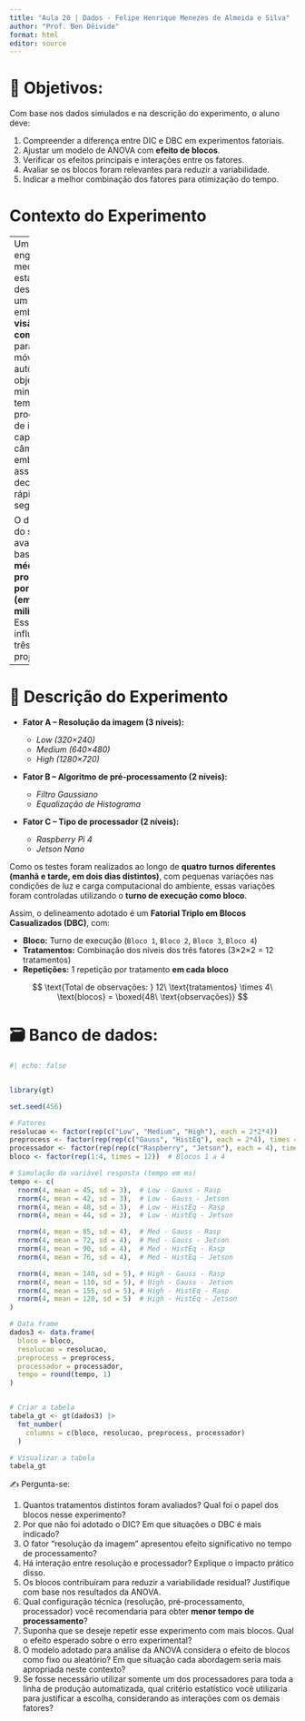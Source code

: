 ```yaml
---
title: "Aula 20 | Dados - Felipe Henrique Menezes de Almeida e Silva"
author: "Prof. Ben Dêivide"
format: html
editor: source
---
```


# 🎯 **Objetivos:**

Com base nos dados simulados e na descrição do experimento, o aluno deve:

1. Compreender a diferença entre DIC e DBC em experimentos fatoriais.
2. Ajustar um modelo de ANOVA com **efeito de blocos**.
3. Verificar os efeitos principais e interações entre os fatores.
4. Avaliar se os blocos foram relevantes para reduzir a variabilidade.
5. Indicar a melhor combinação dos fatores para otimização do tempo.



# Contexto do Experimento

----
Uma equipe de engenheiros mecatrônicos está desenvolvendo um sistema embarcado de **visão computacional** para robôs móveis autônomos. O objetivo é minimizar o tempo de processamento de imagens capturadas por câmeras embarcadas, assegurando decisões rápidas e seguras.

O desempenho do sistema é avaliado com base no **tempo médio de processamento por imagem (em milissegundos)**. Esse tempo é influenciado por três fatores de projeto:



----

# 🧪 **Descrição do Experimento**

* **Fator A – Resolução da imagem (3 níveis):**

  * *Low (320×240)*
  * *Medium (640×480)*
  * *High (1280×720)*

* **Fator B – Algoritmo de pré-processamento (2 níveis):**

  * *Filtro Gaussiano*
  * *Equalização de Histograma*

* **Fator C – Tipo de processador (2 níveis):**

  * *Raspberry Pi 4*
  * *Jetson Nano*

Como os testes foram realizados ao longo de **quatro turnos diferentes (manhã e tarde, em dois dias distintos)**, com pequenas variações nas condições de luz e carga computacional do ambiente, essas variações foram controladas utilizando o **turno de execução como bloco**.

Assim, o delineamento adotado é um **Fatorial Triplo em Blocos Casualizados (DBC)**, com:

* **Bloco:** Turno de execução (`Bloco 1`, `Bloco 2`, `Bloco 3`, `Bloco 4`)
* **Tratamentos:** Combinação dos níveis dos três fatores (3×2×2 = 12 tratamentos)
* **Repetições:** 1 repetição por tratamento **em cada bloco**

$$
\text{Total de observações: } 12\ \text{tratamentos} \times 4\ \text{blocos} = \boxed{48\ \text{observações}}
$$

#  🗃 Banco de dados:

```r
#| echo: false


library(gt)

set.seed(456)

# Fatores
resolucao <- factor(rep(c("Low", "Medium", "High"), each = 2*2*4))
preprocess <- factor(rep(rep(c("Gauss", "HistEq"), each = 2*4), times = 3))
processador <- factor(rep(rep(c("Raspberry", "Jetson"), each = 4), times = 6))
bloco <- factor(rep(1:4, times = 12))  # Blocos 1 a 4

# Simulação da variável resposta (tempo em ms)
tempo <- c(
  rnorm(4, mean = 45, sd = 3),  # Low - Gauss - Rasp
  rnorm(4, mean = 42, sd = 3),  # Low - Gauss - Jetson
  rnorm(4, mean = 48, sd = 3),  # Low - HistEq - Rasp
  rnorm(4, mean = 44, sd = 3),  # Low - HistEq - Jetson

  rnorm(4, mean = 85, sd = 4),  # Med - Gauss - Rasp
  rnorm(4, mean = 72, sd = 4),  # Med - Gauss - Jetson
  rnorm(4, mean = 90, sd = 4),  # Med - HistEq - Rasp
  rnorm(4, mean = 76, sd = 4),  # Med - HistEq - Jetson

  rnorm(4, mean = 140, sd = 5), # High - Gauss - Rasp
  rnorm(4, mean = 110, sd = 5), # High - Gauss - Jetson
  rnorm(4, mean = 155, sd = 5), # High - HistEq - Rasp
  rnorm(4, mean = 120, sd = 5)  # High - HistEq - Jetson
)

# Data frame
dados3 <- data.frame(
  bloco = bloco,
  resolucao = resolucao,
  preprocess = preprocess,
  processador = processador,
  tempo = round(tempo, 1)
)


# Criar a tabela
tabela_gt <- gt(dados3) |>
  fmt_number(
    columns = c(bloco, resolucao, preprocess, processador)
  )

# Visualizar a tabela
tabela_gt
```

✍ Pergunta-se:

1. Quantos tratamentos distintos foram avaliados? Qual foi o papel dos blocos nesse experimento?
2. Por que não foi adotado o DIC? Em que situações o DBC é mais indicado?
3. O fator “resolução da imagem” apresentou efeito significativo no tempo de processamento?
4. Há interação entre resolução e processador? Explique o impacto prático disso.
5. Os blocos contribuíram para reduzir a variabilidade residual? Justifique com base nos resultados da ANOVA.
6. Qual configuração técnica (resolução, pré-processamento, processador) você recomendaria para obter **menor tempo de processamento**?
7. Suponha que se deseje repetir esse experimento com mais blocos. Qual o efeito esperado sobre o erro experimental?
8. O modelo adotado para análise da ANOVA considera o efeito de blocos como fixo ou aleatório? Em que situação cada abordagem seria mais apropriada neste contexto?
9. Se fosse necessário utilizar somente um dos processadores para toda a linha de produção automatizada, qual critério estatístico você utilizaria para justificar a escolha, considerando as interações com os demais fatores?

